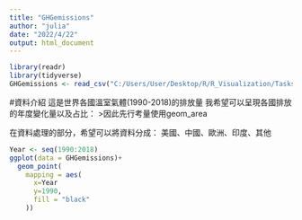 ```yaml
---
title: "GHGemissions"
author: "julia"
date: "2022/4/22"
output: html_document
---
```


```r
library(readr)
library(tidyverse)
GHGemissions <- read_csv("C:/Users/User/Desktop/R/R_Visualization/Tasks/world GHG emissions/ghg-emissions_countries.csv")
```
#資料介紹
這是世界各國溫室氣體(1990-2018)的排放量
我希望可以呈現各國排放的年度變化量以及占比：
>因此先行考量使用geom_area

在資料處理的部分，希望可以將資料分成：
美國、中國、歐洲、印度、其他


```r
Year <- seq(1990:2018)
ggplot(data = GHGemissions)+
  geom_point(
    mapping = aes(
      x=Year
      y=1990,
      fill = "black"
    ))

```
















